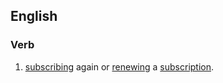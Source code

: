 ==English==

===Verb===
{{en-verb|resubscribes|resubscribing|resubscribed|resubscribed}}

# [[subscribing|subscribing]] again or [[renew]]ing a [[subscription]].